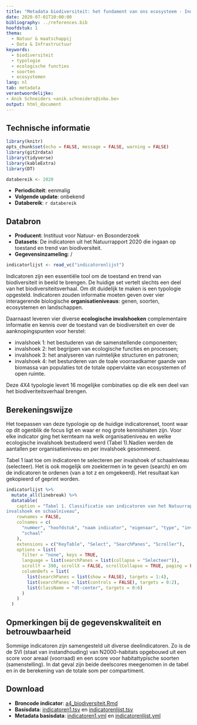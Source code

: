 ```yaml
---
title: "Metadata biodiversiteit: het fundament van ons ecosysteem - Indicatorenset biodiversiteit"
date: 2020-07-01T10:00:00
bibliography: ../references.bib
hoofdstuk: 1
thema:
  - Natuur & maatschappij
  - Data & Infrastructuur
keywords:
  - biodiversiteit
  - typologie
  - ecologische functies
  - soorten
  - ecosystemen
lang: nl
tab: metadata
verantwoordelijke:
- Anik Schneiders <anik.schneiders@inbo.be>
output: html_document
---
```

## Technische informatie

```r
library(knitr)
opts_chunk$set(echo = FALSE, message = FALSE, warning = FALSE)
library(git2rdata)
library(tidyverse)
library(kableExtra)
library(DT)
```

```r
databereik <- 2020
```

- **Periodiciteit**: eenmalig
- **Volgende update**: onbekend
- **Databereik**: `r databereik`

## Databron

- **Producent**: Instituut voor Natuur- en Bosonderzoek
- **Datasets**: De indicatoren uit het Natuurrapport 2020 die ingaan op toestand en trend van biodiversiteit.
- **Gegevensinzameling**: /

```r
indicatorlijst <- read_vc("indicatorenlijst")
```

Indicatoren zijn een essentiële tool om de toestand en trend van biodiversiteit in beeld te brengen.
De huidige set vertelt slechts een deel van het biodiversiteitsverhaal.
Om dit duidelijk te maken is een typologie opgesteld. 
Indicatoren zouden informatie moeten geven over vier interagerende biologische **organisatieniveaus**: genen, soorten, ecosystemen en landschappen.

Daarnaast leveren vier diverse **ecologische invalshoeken** complementaire informatie en kennis over de toestand van de biodiversiteit en over de aanknopingspunten voor herstel:

- invalshoek 1: het bestuderen van de samenstellende componenten;
- invalshoek 2: het begrijpen van ecologische functies en processen;
- invalshoek 3: het analyseren van ruimtelijke structuren en patronen;
- invalshoek 4: het besturderen van de toale voorraadkamer gaande van biomassa van populaties tot de totale oppervlakte van ecosystemen of open ruimte.

Deze 4X4 typologie levert 16 mogelijke combinaties op die elk een deel van het biodiveriteitsverhaal brengen.

## Berekeningswijze

Het toepassen van deze typologie op de huidige indicatorenset, toont waar op dit ogenblik de focus ligt en waar er nog grote kennishiaten zijn. Voor elke indicator ging het kernteam na welk organisatieniveau en welke ecologische invalshoek bestudeerd werd (Tabel 1).Nadien werden de aantallen per organisatieniveau en per invalshoek gesommeerd.

Tabel 1 laat toe om indicatoren te selecteren per invalshoek of schaalniveau (selecteer).
Het is ook mogelijk om zoektermen in te geven (search) en om de indicatoren te ordenen (van a tot z en omgekeerd). 
Het resultaat kan gekopieerd of geprint worden.

```r
indicatorlijst %>%
  mutate_all(linebreak) %>%
  datatable(
    caption = "Tabel 1. Classificatie van indicatoren van het Natuurrapport naar
invalshoek en schaalniveau",
    rownames = FALSE,
    colnames = c(
      "nummer", "hoofdstuk", "naam indicator", "eigenaar", "type", "invalshoek",
      "schaal"
    ),
    extensions = c("KeyTable", "Select", "SearchPanes", "Scroller"),
    options = list(
      filter = "none", keys = TRUE,
      language = list(searchPanes = list(collapse = "Selecteer")),
      scrollY = 390, scrollX = FALSE, scrollCollapse = TRUE, paging = FALSE,
      columnDefs = list(
        list(searchPanes = list(show = FALSE), targets = 1:4),
        list(searchPanes = list(controls = FALSE), targets = 0:2),
        list(className = "dt-center", targets = 0:6)
      )
    )
  )
```


## Opmerkingen bij de gegevenskwaliteit en betrouwbaarheid
Sommige indicatoren zijn samengesteld uit diverse deelindicatoren. 
Zo is de de SVI (staat van instandhouding) van N2000-habitats opgebouwd uit een score voor areaal (voorraad) en een score voor habitattypische soorten (samenstelling). 
In dat geval zijn beide deelscores meegenomen in de tabel en in de berekening van de totale som per compartiment.

## Download

- **Broncode indicator**: [a4_biodiversiteit.Rmd](../a4_biodiversiteit/a4_biodiversiteit.Rmd)
- **Basisdata**: [indicatoren1.tsv](../a4_biodiversiteit/indicatoren1.tsv) en [indicatorenlijst.tsv](../a4_biodiversiteit/indicatorenlijst.tsv)
- **Metadata basisdata**: [indicatoren1.yml](../a4_biodiversiteit/indicatoren1.yml) en [indicatorenlijst.yml](../a4_biodiversiteit/indicatorenlijst.yml)
